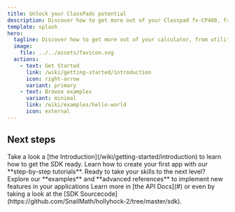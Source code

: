 ```yaml
---
title: Unlock your ClassPads potential
description: Discover how to get more out of your Classpad fx-CP400, from utilities crafting to game making !
template: splash
hero:
  tagline: Discover how to get more out of your calculator, from utilities crafting to game making !
  image:
    file: ../../assets/favicon.svg
  actions:
    - text: Get Started
      link: /wiki/getting-started/introduction
      icon: right-arrow
      variant: primary
    - text: Browse examples
      variant: minimal
      link: /wiki/examples/hello-world
      icon: external
---
```



## Next steps

<CardGrid stagger>
	<Card title="Get the SDK ready" icon="pencil">
		Take a look a [the Introduction](/wiki/getting-started/introduction) to learn how to get the SDK ready.
	</Card>
	<Card title="Create your first app" icon="add-document">
		Learn how to create your first app with our **step-by-step tutorials**.
	</Card>
	<Card title="Implement new features" icon="setting">
		Ready to take your skills to the next level? Explore our **examples** and **advanced references** to implement new features in your applications
	</Card>
	<Card title="Read the docs" icon="open-book">
		Learn more in [the API Docs](#) or even by taking a look at the [SDK Sourcecode](https://github.com/SnailMath/hollyhock-2/tree/master/sdk).
	</Card>
</CardGrid>
